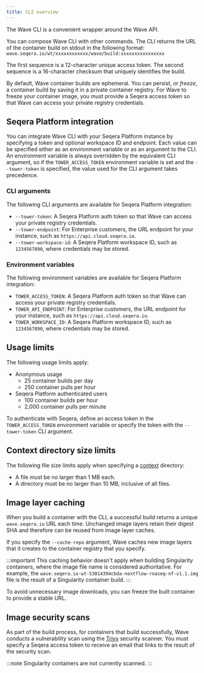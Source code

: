 ```yaml
---
title: CLI overview
---
```


The Wave CLI is a convenient wrapper around the Wave API.

You can compose Wave CLI with other commands. The CLI returns the URL of the container build on stdout in the following format: `wave.seqera.io/wt/xxxxxxxxxxxx/wave/build:xxxxxxxxxxxxxxxx`

The first sequence is a 12-character unique access token.
The second sequence is a 16-character checksum that uniquely identifies the build.

By default, Wave container builds are ephemeral. You can persist, or _freeze_, a container build by saving it in a private container registry. For Wave to freeze your container image, you must provide a Seqera access token so that Wave can access your private registry credentials.

## Seqera Platform integration

You can integrate Wave CLI with your Seqera Platform instance by specifying a token and optional workspace ID and endpoint. Each value can be specified either as an environment variable or as an argument to the CLI. An environment variable is always overridden by the equivalent CLI argument, so if the `TOWER_ACCESS_TOKEN` environment variable is set and the `--tower-token` is specified, the value used for the CLI argument takes precedence.

### CLI arguments

The following CLI arguments are available for Seqera Platform integration:

- `--tower-token`: A Seqera Platform auth token so that Wave can access your private registry credentials.
- `--tower-endpoint`: For Enterprise customers, the URL endpoint for your instance, such as `https://api.cloud.seqera.io`.
- `--tower-workspace-id`: A Seqera Platform workspace ID, such as `1234567890`, where credentials may be stored.

### Environment variables

The following environment variables are available for Seqera Platform integration:

- `TOWER_ACCESS_TOKEN`: A Seqera Platform auth token so that Wave can access your private registry credentials.
- `TOWER_API_ENDPOINT`: For Enterprise customers, the URL endpoint for your instance, such as `https://api.cloud.seqera.io`.
- `TOWER_WORKSPACE_ID`: A Seqera Platform workspace ID, such as `1234567890`, where credentials may be stored.

## Usage limits

The following usage limits apply:

- Anonymous usage
  - 25 container builds per day
  - 250 container pulls per hour
- Seqera Platform authenticated users
  - 100 container builds per hour
  - 2,000 container pulls per minute

To authenticate with Seqera, define an access token in the `TOWER_ACCESS_TOKEN` environment variable or specify the token with the `--tower-token` CLI argument.

## Context directory size limits

The following file size limits apply when specifying a [context] directory:

- A file must be no larger than 1 MB each.
- A directory must be no larger than 10 MB, inclusive of all files.

## Image layer caching

When you build a container with the CLI, a successful build returns a unique `wave.seqera.io` URL each time. Unchanged image layers retain their digest SHA and therefore can be reused from image layer caches.

If you specify the `--cache-repo` argument, Wave caches new image layers that it creates to the container registry that you specify.

:::important
This caching behavior doesn't apply when building Singularity containers, where the image file name is considered authoritative. For example, the `wave.seqera.io-wt-53014394cbda-nextflow-rnaseq-nf-v1.1.img` file is the result of a Singularity container build.
:::

To avoid unnecessary image downloads, you can freeze the built container to provide a stable URL.

## Image security scans

As part of the build process, for containers that build successfully, Wave conducts a vulnerability scan using the [Trivy](https://trivy.dev/) security scanner. You must specify a Seqera access token to receive an email that links to the result of the security scan.

:::note
Singularity containers are not currently scanned.
:::

[context]: https://docs.docker.com/build/building/context/
